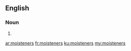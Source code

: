 ==English==

===Noun===
{{head|en|plural}}

# {{plural of|moistener|lang=en}}

[[ar:moisteners]]
[[fr:moisteners]]
[[ku:moisteners]]
[[my:moisteners]]